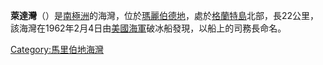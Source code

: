{{unreferenced|time=2013-10-27T08:41:06+00:00}}
{{coord|74|23|S|131|20|W|source:GNIS|display=title}}

'''萊達灣'''（{{lang-en|Ledda Bay}}）是[[南極洲|南極洲]]的海灣，位於[[瑪麗伯德地|瑪麗伯德地]]，處於[[格蘭特島|格蘭特島]]北部，長22公里，該海灣在1962年2月4日由[[美國海軍|美國海軍]]破冰船發現，以船上的司務長命名。

{{DEFAULTSORT:Ledda Bay}}
[[Category:馬里伯地海灣|Category:馬里伯地海灣]]


{{MarieByrdLand-geo-stub}}